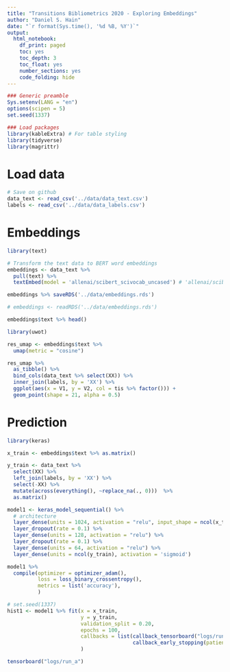 ```yaml
---
title: "Transitions Bibliometrics 2020 - Exploring Embeddings"
author: "Daniel S. Hain"
date: "`r format(Sys.time(), '%d %B, %Y')`"
output:
  html_notebook:
    df_print: paged
    toc: yes
    toc_depth: 3
    toc_float: yes
    number_sections: yes
    code_folding: hide
---
```


```r
### Generic preamble
Sys.setenv(LANG = "en")
options(scipen = 5)
set.seed(1337)

### Load packages  
library(kableExtra) # For table styling
library(tidyverse)
library(magrittr)
```

# Load data

```r
# Save on github
data_text <- read_csv('../data/data_text.csv')
labels <- read_csv('../data/data_labels.csv')
```

# Embeddings

```r
library(text)
```

```r
# Transform the text data to BERT word embeddings
embeddings <- data_text %>% 
  pull(text) %>% 
  textEmbed(model = 'allenai/scibert_scivocab_uncased') # 'allenai/scibert_scivocab_uncased'
```

```r
embeddings %>% saveRDS('../data/embeddings.rds')
```

```r
# embeddings <- readRDS('../data/embeddings.rds')
```


```r
embeddings$text %>% head()
```

```r
library(uwot)
```

```r
res_umap <- embeddings$text %>%
  umap(metric = "cosine") 
```

```r
res_umap %>%
  as_tibble() %>%
  bind_cols(data_text %>% select(XX)) %>%
  inner_join(labels, by = 'XX') %>%
  ggplot(aes(x = V1, y = V2, col = tis %>% factor())) + 
  geom_point(shape = 21, alpha = 0.5) 
```

# Prediction

```r
library(keras)
```


```r
x_train <- embeddings$text %>% as.matrix()

y_train <- data_text %>% 
  select(XX) %>% 
  left_join(labels, by = 'XX') %>%
  select(-XX) %>%
  mutate(across(everything(), ~replace_na(., 0)))  %>%
  as.matrix()
```

```r

model1 <- keras_model_sequential() %>% 
  # architecture
  layer_dense(units = 1024, activation = "relu", input_shape = ncol(x_train)) %>% 
  layer_dropout(rate = 0.1) %>%
  layer_dense(units = 128, activation = "relu") %>% 
  layer_dropout(rate = 0.1) %>%
  layer_dense(units = 64, activation = "relu") %>% 
  layer_dense(units = ncol(y_train), activation = 'sigmoid') 
```


```r
model1 %>%
  compile(optimizer = optimizer_adam(), 
          loss = loss_binary_crossentropy(), 
          metrics = list('accuracy'),
          )
```

```r
# set.seed(1337)
hist1 <- model1 %>% fit(x = x_train, 
                        y = y_train, 
                        validation_split = 0.20, 
                        epochs = 100,
                        callbacks = list(callback_tensorboard("logs/run_a"),
                                         callback_early_stopping(patience = 15))
                        )
```

```r
tensorboard("logs/run_a")
```



